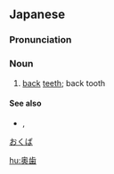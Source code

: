==Japanese==
{{ja-kanjitab|おく|は|k2=ば|y=k}}

===Pronunciation===
{{ja-pron|おくば|y=k}}

===Noun===
{{ja-noun|おくば}}

# [[back]] [[tooth|teeth]]; back tooth

====See also====
* {{ja-r|前歯|まえば}}, {{ja-r|前歯|ぜんし}}

[[category:ja:Teeth|おくば]]

[[hu:奥歯]]